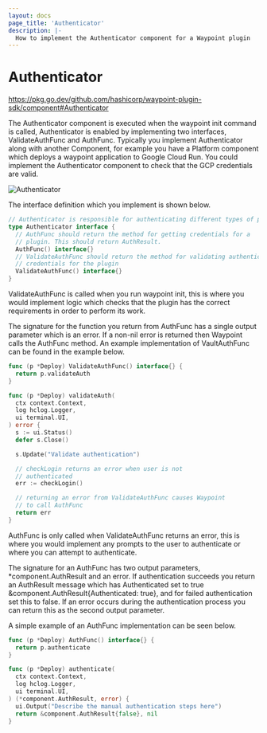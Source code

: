 ```yaml
---
layout: docs
page_title: 'Authenticator'
description: |-
  How to implement the Authenticator component for a Waypoint plugin
---
```


# Authenticator

https://pkg.go.dev/github.com/hashicorp/waypoint-plugin-sdk/component#Authenticator

The Authenticator component is executed when the waypoint init command is called, Authenticator is enabled
by implementing two interfaces, ValidateAuthFunc and AuthFunc. Typically you implement Authenticator along
with another Component, for example you have a Platform component which deploys a waypoint application to
Google Cloud Run. You could implement the Authenticator component to check that the GCP credentials are valid.

![Authenticator](/img/extending-waypoint/authenticator.png)

The interface definition which you implement is shown below.

```go
// Authenticator is responsible for authenticating different types of plugins.
type Authenticator interface {
  // AuthFunc should return the method for getting credentials for a
  // plugin. This should return AuthResult.
  AuthFunc() interface{}
  // ValidateAuthFunc should return the method for validating authentication
  // credentials for the plugin
  ValidateAuthFunc() interface{}
}
```

ValidateAuthFunc is called when you run waypoint init, this is where you would implement logic which checks that
the plugin has the correct requirements in order to perform its work.

The signature for the function you return from AuthFunc has a single output parameter which is an error. If a non-nil
error is returned then Waypoint calls the AuthFunc method. An example implementation of VaultAuthFunc can be found
in the example below.

```go
func (p *Deploy) ValidateAuthFunc() interface{} {
  return p.validateAuth
}

func (p *Deploy) validateAuth(
  ctx context.Context,
  log hclog.Logger,
  ui terminal.UI,
) error {
  s := ui.Status()
  defer s.Close()

  s.Update("Validate authentication")

  // checkLogin returns an error when user is not
  // authenticated
  err := checkLogin()

  // returning an error from ValidateAuthFunc causes Waypoint
  // to call AuthFunc
  return err
}
```

AuthFunc is only called when ValidateAuthFunc returns an error, this is where you would implement any prompts to the
user to authenticate or where you can attempt to authenticate.

The signature for an AuthFunc has two output parameters, \*component.AuthResult and an error. If authentication succeeds
you return an AuthResult message which has Authenticated set to true &component.AuthResult{Authenticated: true}, and for
failed authentication set this to false. If an error occurs during the authentication process you can return this as the
second output parameter.

A simple example of an AuthFunc implementation can be seen below.

```go
func (p *Deploy) AuthFunc() interface{} {
  return p.authenticate
}

func (p *Deploy) authenticate(
  ctx context.Context,
  log hclog.Logger,
  ui terminal.UI,
) (*component.AuthResult, error) {
  ui.Output("Describe the manual authentication steps here")
  return &component.AuthResult{false}, nil
}
```
